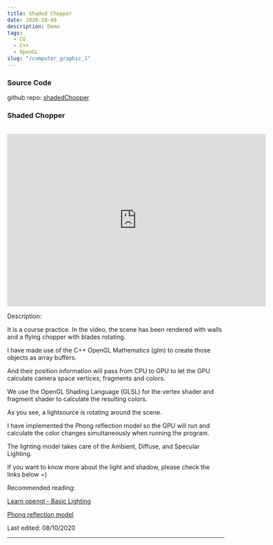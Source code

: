```yaml
---
title: Shaded Chopper
date: 2020-10-08
description: Demo
tags:
  - CG
  - C++
  - OpenGL
slug: "/computer_graphic_1"
---
```


### Source Code

github repo: <a href="https://github.com/rolandshc/shadedChopper">shadedChopper </a>

### Shaded Chopper

 <br/>

<iframe width="600" height="400" src="https://www.youtube.com/embed/Qavs0x_usBU" frameborder="0" allow="accelerometer; autoplay; clipboard-write; encrypted-media; gyroscope; picture-in-picture" allowfullscreen></iframe>

Description:

It is a course practice. In the video, the scene has been rendered with walls and a flying chopper with blades rotating.

I have made use of the C++ OpenGL Mathematics (glm) to create those objects as array buffers.

And their position information will pass from CPU to GPU to let the GPU calculate camera space vertices, fragments and colors.

We use the OpenGL Shading Language (GLSL) for the vertex shader and fragment shader to calculate the resulting colors.

As you see, a lightsource is rotating around the scene.

I have implemented the Phong reflection model so the GPU will run and calculate the color changes simultaneously when running the program.

The lighting model takes care of the Ambient, Diffuse, and Specular Lighting.

If you want to know more about the light and shadow, please check the links below =)

Recommended reading:

 <a href="https://learnopengl.com/Lighting/Basic-Lighting">Learn opengl - Basic Lighting</a> <br/>

 <a href="https://en.wikipedia.org/wiki/Phong_reflection_model">Phong reflection model</a>

Last edited: 08/10/2020


---
